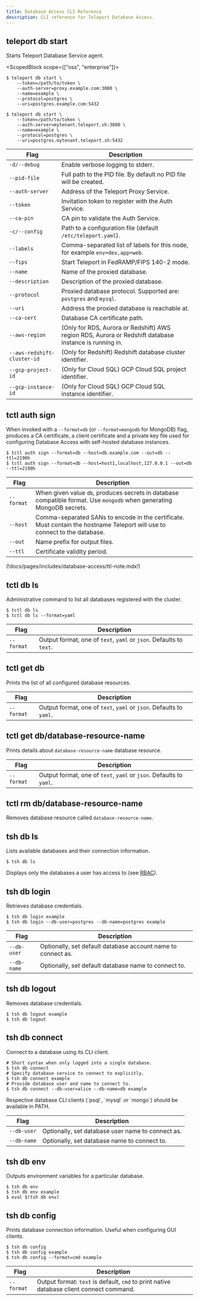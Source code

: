```yaml
---
title: Database Access CLI Reference
description: CLI reference for Teleport Database Access.
---
```


## teleport db start

Starts Teleport Database Service agent.

<ScopedBlock scope={["oss", "enterprise"]}>

```code
$ teleport db start \
    --token=/path/to/token \
    --auth-server=proxy.example.com:3080 \
    --name=example \
    --protocol=postgres \
    --uri=postgres.example.com:5432
```

</ScopedBlock>
<ScopedBlock scope={["cloud"]}>

```code
$ teleport db start \
    --token=/path/to/token \
    --auth-server=mytenant.teleport.sh:3080 \
    --name=example \
    --protocol=postgres \
    --uri=postgres.mytenant.teleport.sh:5432
```

</ScopedBlock>

| Flag | Description |
| - | - |
| `-d/--debug` | Enable verbose logging to stderr. |
| `--pid-file` | Full path to the PID file. By default no PID file will be created. |
| `--auth-server` | Address of the Teleport Proxy Service. |
| `--token` | Invitation token to register with the Auth Service. |
| `--ca-pin` | CA pin to validate the Auth Service. |
| `-c/--config` | Path to a configuration file (default `/etc/teleport.yaml`). |
| `--labels` | Comma-separated list of labels for this node, for example `env=dev,app=web`. |
| `--fips` | Start Teleport in FedRAMP/FIPS 140-2 mode. |
| `--name` | Name of the proxied database. |
| `--description` | Description of the proxied database. |
| `--protocol` | Proxied database protocol. Supported are: `postgres` and `mysql`. |
| `--uri` | Address the proxied database is reachable at. |
| `--ca-cert` | Database CA certificate path. |
| `--aws-region` | (Only for RDS, Aurora or Redshift) AWS region RDS, Aurora or Redshift database instance is running in. |
| `--aws-redshift-cluster-id` | (Only for Redshift) Redshift database cluster identifier. |
| `--gcp-project-id` | (Only for Cloud SQL) GCP Cloud SQL project identifier. |
| `--gcp-instance-id` | (Only for Cloud SQL) GCP Cloud SQL instance identifier.|

## tctl auth sign

When invoked with a `--format=db` (or `--format=mongodb` for MongoDB) flag,
produces a CA certificate, a client certificate and a private key file used for
configuring Database Access with self-hosted database instances.

```code
$ tctl auth sign --format=db --host=db.example.com --out=db --ttl=2190h
$ tctl auth sign --format=db --host=host1,localhost,127.0.0.1 --out=db --ttl=2190h
```

| Flag | Description |
| - | - |
| `--format` | When given value `db`, produces secrets in database compatible format. Use `mongodb` when generating MongoDB secrets. |
| `--host` | Comma-separated SANs to encode in the certificate. Must contain the hostname Teleport will use to connect to the database. |
| `--out` | Name prefix for output files. |
| `--ttl` | Certificate validity period. |

(!docs/pages/includes/database-access/ttl-note.mdx!)

## tctl db ls

Administrative command to list all databases registered with the cluster.

```code
$ tctl db ls
$ tctl db ls --format=yaml
```

| Flag | Description |
| - | - |
| `--format` | Output format, one of `text`, `yaml` or `json`. Defaults to `text`. |

## tctl get db

Prints the list of all configured database resources.

| Flag | Description |
| - | - |
| `--format` | Output format, one of `text`, `yaml` or `json`. Defaults to `yaml`. |

## tctl get db/database-resource-name

Prints details about `database-resource-name` database resource.

| Flag | Description |
| - | - |
| `--format` | Output format, one of `text`, `yaml` or `json`. Defaults to `yaml`. |

## tctl rm db/database-resource-name

Removes database resource called `database-resource-name`.

## tsh db ls

Lists available databases and their connection information.

```code
$ tsh db ls
```

Displays only the databases a user has access to (see [RBAC](../rbac.mdx)).

## tsh db login

Retrieves database credentials.

```code
$ tsh db login example
$ tsh db login --db-user=postgres --db-name=postgres example
```

| Flag | Description |
| - | - |
| `--db-user` | Optionally, set default database account name to connect as. |
| `--db-name` | Optionally, set default database name to connect to. |

## tsh db logout

Removes database credentials.

```code
$ tsh db logout example
$ tsh db logout
```

## tsh db connect

Connect to a database using its CLI client.

```code
# Short syntax when only logged into a single database.
$ tsh db connect
# Specify database service to connect to explicitly.
$ tsh db connect example
# Provide database user and name to connect to.
$ tsh db connect --db-user=alice --db-name=db example
```

<Admonition type="note" title="Note">
  Respective database CLI clients (`psql`, `mysql` or `mongo`) should be
  available in PATH.
</Admonition>

| Flag | Description |
| - | - |
| `--db-user` | Optionally, set database user name to connect as. |
| `--db-name` | Optionally, set database name to connect to. |

## tsh db env

Outputs environment variables for a particular database.

```code
$ tsh db env
$ tsh db env example
$ eval $(tsh db env)
```

## tsh db config

Prints database connection information. Useful when configuring GUI clients.

```code
$ tsh db config
$ tsh db config example
$ tsh db config --format=cmd example
```

| Flag | Description |
| - | - |
| `--format` | Output format: `text` is default, `cmd` to print native database client connect command. |
